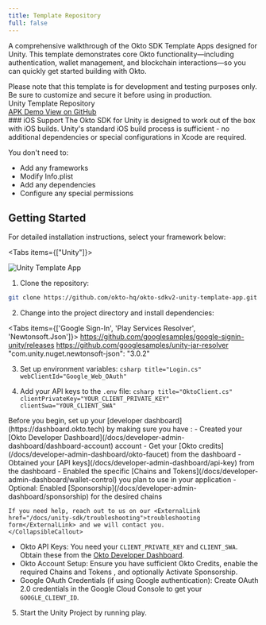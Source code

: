 ```yaml
---
title: Template Repository
full: false
---
```


A comprehensive walkthrough of the Okto SDK Template Apps designed for Unity. This template demonstrates core Okto functionality—including authentication, wallet management, and blockchain interactions—so you can quickly get started building with Okto.

<Callout type="warn" title="Customize Before Production">
Please note that this template is for development and testing purposes only. Be sure to customize and secure it before using in production.
</Callout>


<AIMarkdownComponent isIndex={false} />

<div className="bg-white dark:bg-[#1a1a1e] rounded-lg shadow-sm border border-gray-200 dark:border-[#2b2b2c] p-4 w-full my-4">
  <div className="flex items-center justify-between">
    <span className="text-base font-semibold text-gray-900 dark:text-gray-100">Unity Template Repository</span>
    <div className="flex gap-3">
      <a
        href="https://github.com/okto-hq/okto-sdkv2-unity-template-app/tree/main/Android_Build_Latest"
        target="_blank"
        rel="noopener noreferrer"
        className="no-underline px-4 py-2 bg-purple-600 hover:bg-purple-700 text-white text-sm font-medium rounded-lg transition-colors min-w-[120px] text-center"
      >
        APK Demo
      </a>
      <a
        href="https://github.com/okto-hq/okto-sdkv2-unity-template-app"
        target="_blank"
        rel="noopener noreferrer"
        className="no-underline px-4 py-2 bg-blue-600 hover:bg-blue-700 text-white text-sm font-medium rounded-lg transition-colors min-w-[120px] text-center"
      >
        View on GitHub
      </a>
    </div>
  </div>
</div>

<Callout type="info">
### iOS Support
The Okto SDK for Unity is designed to work out of the box with iOS builds. Unity's standard iOS build process is sufficient - no additional dependencies or special configurations in Xcode are required.

You don't need to:
- Add any frameworks
- Modify Info.plist
- Add any dependencies
- Configure any special permissions
</Callout>

## Getting Started

For detailed installation instructions, select your framework below:

<Tabs items={["Unity"]}>
  <Tab value="Unity" label="Unity">

  <div className="max-w-[450px] my-5 mx-auto">
      <img 
          src="/images/unity-images/unity-template.png" 
          alt="Unity Template App" 
          className="w-full rounded-lg shadow-sm"
      />
  </div>

  1. Clone the repository:
  ```bash
  git clone https://github.com/okto-hq/okto-sdkv2-unity-template-app.git
  ```

  2. Change into the project directory and install dependencies:

<Tabs items={['Google Sign-In', 'Play Services Resolver', 'Newtonsoft.Json']}>
    <Tab value="Google Sign-In">
         https://github.com/googlesamples/google-signin-unity/releases
    </Tab>
    <Tab value="Play Services Resolver">
        https://github.com/googlesamples/unity-jar-resolver
    </Tab>
    <Tab value="Newtonsoft.Json">
       "com.unity.nuget.newtonsoft-json": "3.0.2"
    </Tab>
</Tabs>

  3. Set up environment variables:
    ```csharp title="Login.cs"
    webClientId="Google_Web_OAuth"
    ```

  4. Add your API keys to the `.env` file:
    ```csharp title="OktoClient.cs"
    clientPrivateKey="YOUR_CLIENT_PRIVATE_KEY"
    clientSwa="YOUR_CLIENT_SWA"
    ```

  <CollapsibleCallout type="warning" title="Essential Setup Required">
    Before you begin, set up your [developer dashboard](https://dashboard.okto.tech) by making sure you have :
    - Created your [Okto Developer Dashboard](/docs/developer-admin-dashboard/dashboard-account) account
    - Get your [Okto credits](/docs/developer-admin-dashboard/okto-faucet) from the dashboard
    - Obtained your [API keys](/docs/developer-admin-dashboard/api-key) from the dashboard
    - Enabled the specific [Chains and Tokens](/docs/developer-admin-dashboard/wallet-control) you plan to use in your application
    - Optional: Enabled [Sponsorship](/docs/developer-admin-dashboard/sponsorship) for the desired chains

    If you need help, reach out to us on our <ExternalLink href="/docs/unity-sdk/troubleshooting">troubleshooting form</ExternalLink> and we will contact you.
    </CollapsibleCallout>

  - Okto API Keys: You need your `CLIENT_PRIVATE_KEY` and `CLIENT_SWA`. Obtain these from the [Okto Developer Dashboard](https://dashboard.okto.tech/login).
  - Okto Account Setup: Ensure you have sufficient <ExternalLink href="https://dashboard.okto.tech/okto-credits">Okto Credits</ExternalLink>, enable the required <ExternalLink href="https://dashboard.okto.tech/wallet-controls">Chains and Tokens </ExternalLink>, and optionally <ExternalLink href="https://dashboard.okto.tech/paymaster">Activate Sponsorship</ExternalLink>.
  - Google OAuth Credentials (if using Google authentication): Create OAuth 2.0 credentials in the <ExternalLink href="/docs/unity-sdk/authenticate-users/google-oauth/google-console-setup">Google Cloud Console</ExternalLink> to get your `GOOGLE_CLIENT_ID`.

  5. Start the Unity Project by running play.
  
  </Tab>
</Tabs>